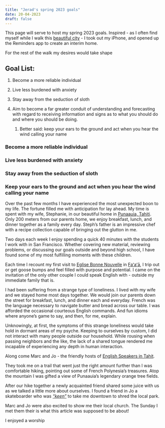 ```yaml
---
title: "Jerad's spring 2023 goals"
date: 20-04-2023
draft: false
---
```


This page will serve to host my spring 2023 goals. Inspired - as I often find myself while I walk this [beautiful city](https://en.wikipedia.org/wiki/Auckland) - I took out my iPhone, and opened up the Reminders app to create an interim home.

For the rest of the walk my desires would take shape

## Goal List:

1)  Become a more reliable individual

2)  Live less burdened with anxiety

3)  Stay away from the seduction of sloth

4)  Aim to become a far greater conduit of understanding and forecasting with regard to receiving information and signs as to what you should do and where you should be doing.

    1.  Better said: keep your ears to the ground and act when you hear the wind calling your name

### Become a more reliable individual

### Live less burdened with anxiety

### Stay away from the seduction of sloth

### Keep your ears to the ground and act when you hear the wind calling your name

Over the past few months I have experienced the most unexpected boon to my life. The fortune filled me with anticipation for lay ahead. My time is spent with my wife, Stephanie, in our beautiful home in [Punaauia, Tahiti](https://en.wikipedia.org/wiki/Punaauia). Only 200 meters from our parents home, we enjoy breakfast, lunch, and dinner together as a family every day. Steph's father is an impressive chef with a recipe collection capable of bringing out the glutton in me.

Two days each week I enjoy spending a quick 40 minutes with the students I work with in San Francisco. Whether covering new material, reviewing problems, or discussing our goals outside and beyond high school, I have found some of my most fulfilling moments with these children.

Each time I recount my first visit to [Eglise Bonne Nouvelle](https://www.facebook.com/egliselabonnenouvellefaaa) in [Faʻaʻā](https://en.wikipedia.org/wiki/Fa%CA%BBa%CA%BB%C4%81), I trip out or get goose bumps and feel filled with purpose and potential. I came on the invitation of the only other couple I could speak English with - outside my immediate family that is.

I had been suffering from a strange type of loneliness. I lived with my wife and we stayed home most days together. We would join our parents down the street for breakfast, lunch, and dinner each and everyday. French was the language necessary to navigate butter and bread across our table. I was afforded the occasional courteous English commands. And fun idioms where anyone's game to say, and then, for me, explain.

Unknowingly, at first, the symptoms of this strange loneliness would take hold in dormant areas of my psyche. Keeping to ourselves by custom, I did not interact with many people outside our household. While rousing when passing neighbors and the like, the lack of a shared tongue rendered me incapable of experiencing any depth in human interaction.

Along come Marc and Jo - the friendly hosts of [English Speakers in Tahit](https://www.facebook.com/groups/274544326409290).

They took me on a trail that went just the right amount further than I was comfortable hiking, pointing out some of French Polynesia's treasures. Atop the mountain I was gifted a view of Punaauia's legendary orange tree fields.

After our hike together a newly acquainted friend shared some juice with us as we talked a little more about ourselves. I found a friend in Jo a skateboarder who was [*"keen"*]{.underline} to take me downtown to shred the local park.

Marc and Jo were also excited to show me their local church. The Sunday I met them their is what this article was supposed to be about!

I enjoyed a worship

